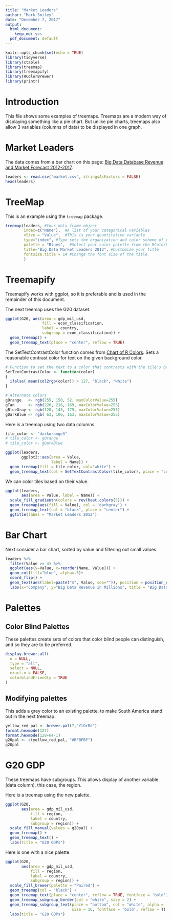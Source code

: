 ---
title: "Market Leaders"
author: "Mark Smiley"
date: "December 7, 2017"
output:
  html_document: 
    keep_md: yes
  pdf_document: default
---

```{r setup, include=FALSE}
knitr::opts_chunk$set(echo = TRUE)
library(tidyverse)
library(xtable)
library(treemap)
library(treemapify)
library(RColorBrewer)
library(printr)
```

# Introduction

This file shows some examples of treemaps. Treemaps are a modern way of displaying something like a pie chart. But unlike pie charts, treemaps also allow 3 variables (columns of data) to be displayed in one graph.

# Market Leaders

The data comes from a bar chart on this page: 
[Big Data Database Revenue and Market Forecast 2012-2017](http://wikibon.org/wiki/v/Big_Data_Database_Revenue_and_Market_Forecast_2012-2017).


```{r}
leaders <- read.csv("market.csv", stringsAsFactors = FALSE)
head(leaders)
```

# TreeMap

This is an example using the `treemap` package.

```{r}
treemap(leaders, #Your data frame object
        index=c("Name"),  #A list of your categorical variables
        vSize = "Value",  #This is your quantitative variable
        type="index", #Type sets the organization and color scheme of your treemap
        palette = "Blues",  #Select your color palette from the RColorBrewer presets or make your own.
        title="Big Data Market Leaders 2012", #Customize your title
        fontsize.title = 14 #Change the font size of the title
        )
```


# Treemapify

Treemapify works with ggplot, so it is preferable and is used in the remainder of this document.

The next treemap uses the G20 dataset.

```{r treemapify example}
ggplot(G20, aes(area = gdp_mil_usd, 
                fill = econ_classification, 
                label = country,
                subgroup = econ_classification)) +
  geom_treemap() +
  geom_treemap_text(place = "center", reflow = TRUE)
```

The SetTextContrastColor function comes from [Chart of R Colors](http://research.stowers.org/mcm/efg/R/Color/Chart/).
Sets a reasonable contrast color for text on the given background color.

```{r utilities_}
# Function to set the text to a color that contrasts with the tile's background
SetTextContrastColor <- function(color)
{
  ifelse( mean(col2rgb(color)) > 127, "black", "white")
}

# Alternate colors
gOrange   <- rgb(255, 150, 52, maxColorValue=255)
gTan      <- rgb(226, 216, 169, maxColorValue=255)
gBlueGray <- rgb(128, 143, 179, maxColorValue=255)
gDarkBlue <- rgb( 63, 106, 163, maxColorValue=255)
```

Here is a treemap using two data columns.

```{r treemap1}
tile_color <- "darkorange3"
# tile_color <- gOrange
# tile_color <- gDarkBlue

ggplot(leaders,
       ggplot2::aes(area = Value, 
                    label = Name)) +
  geom_treemap(fill = tile_color, col="white") +
  geom_treemap_text(col = SetTextContrastColor(tile_color), place = "centre")

```

We can color tiles based on their value.

```{r treemap2}
ggplot(leaders,
       aes(area = Value, label = Name)) +
  scale_fill_gradientn(colors = rev(heat.colors(5))) +
  geom_treemap(aes(fill = Value), col = 'darkgray') +
  geom_treemap_text(col = "black", place = "center") +
  ggtitle(label = "Market Leaders 2012")

```



# Bar Chart

Next consider a bar chart, sorted by value and filtering out small values.

```{r bar1}
leaders %>%
  filter(Value >= 4) %>%  
  ggplot(aes(y=Value, x=reorder(Name, Value))) +
  geom_col(fill="blue", alpha=.5)+
  coord_flip() +
  geom_text(aes(label=paste("$", Value, sep="")), position = position_nudge(y=8)) +
  labs(x="Company", y="Big Data Revenue in Millions", title = "Big Data Market Leaders 2012")
```

# Palettes

## Color Blind Palettes

These palettes create sets of colors that color blind people can distinguish, and so they are to be preferred.

```{r color blind palettes, fig.height=6}
display.brewer.all(
  n = NULL,
  type = "all",
  select = NULL,
  exact.n = FALSE,
  colorblindFriendly = TRUE
)
```


## Modifying palettes

This adds a grey color to an existing palette, to make South America stand out in the next treemap.

```{r modifying palettes}
yellow_red_pal <- brewer.pal(7,"YlOrRd")
format.hexmode(127)
format.hexmode(128+64-1)
g20pal <- c(yellow_red_pal, "#BFBFBF")
g20pal
```

# G20 GDP


These treemaps have subgroups. This allows display of another variable (data column), this case, the region.

Here is a treemap using the new palette.

```{r treemapify_modified_palette}
ggplot(G20,
       aes(area = gdp_mil_usd, 
           fill = region, 
           label = country,
           subgroup = region)) +
  scale_fill_manual(values = g20pal) +
  geom_treemap() +
  geom_treemap_text() +
  labs(title = "G20 GDPs")
```

Here is one with a nice palette.

```{r treemapify_g20}
ggplot(G20,
       aes(area = gdp_mil_usd, 
           fill = region, 
           label = country,
           subgroup = region)) +
  scale_fill_brewer(palette = "Paired") +
  geom_treemap(col = "black") +
  geom_treemap_text(place = "center", reflow = TRUE, fontface = 'bold') +
  geom_treemap_subgroup_border(col = "white", size = 2) +
  geom_treemap_subgroup_text(place = "bottom", col = "white", alpha = .8, 
                             size = 16, fontface = 'bold', reflow = T) +
  labs(title = "G20 GDPs")
```
